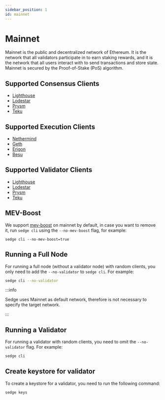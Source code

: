 ```yaml
---
sidebar_position: 1
id: mainnet
---
```


# Mainnet

Mainnet is the public and decentralized network of Ethereum. It is the network that all validators participate in to
earn staking rewards, and it is the network that all users interact with to send transactions and store state. Mainnet is
secured by the Proof-of-Stake (PoS) algorithm.

## Supported Consensus Clients
- [Lighthouse](https://lighthouse-book.sigmaprime.io/)
- [Lodestar](https://chainsafe.github.io/lodestar/)
- [Prysm](https://docs.prylabs.network/docs/getting-started/)
- [Teku](https://docs.teku.consensys.net/en/latest/)

## Supported Execution Clients
- [Nethermind](https://docs.nethermind.io/)
- [Geth](https://geth.ethereum.org/docs/)
- [Erigon](https://github.com/ledgerwatch/erigon)
- [Besu](https://besu.hyperledger.org/en/stable/)

## Supported Validator Clients
- [Lighthouse](https://lighthouse-book.sigmaprime.io/)
- [Lodestar](https://chainsafe.github.io/lodestar/)
- [Prysm](https://docs.prylabs.network/docs/getting-started/)
- [Teku](https://docs.teku.consensys.net/en/latest/)

## MEV-Boost

We support [mev-boost](https://github.com/flashbots/mev-boost) on mainnet by default, in case you want to remove it,
run `sedge cli` using the `--no-mev-boost` flag, for example:

```
sedge cli --no-mev-boost=true
```

## Running a Full Node

For running a full node (without a validator node) with random clients, you only need to add the `--no-validator` to `sedge cli`. For example:

```bash
sedge cli --no-validator
```

:::info

Sedge uses Mainnet as default network, therefore is not necessary to specify the target network.

:::

## Running a Validator

For running a validator with random clients, you need to omit the `--no-validator` flag. For example:

```bash
sedge cli
```

## Create keystore for validator

To create a keystore for a validator, you need to run the following command:

```bash
sedge keys
```
